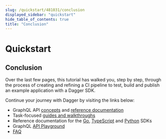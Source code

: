 ```yaml
---
slug: /quickstart/481031/conclusion
displayed_sidebar: "quickstart"
hide_table_of_contents: true
title: "Conclusion"
---
```


# Quickstart


## Conclusion

Over the last few pages, this tutorial has walked you, step by step, through the process of creating and refining a CI pipeline to test, build and publish an example application with a Dagger SDK.

Continue your journey with Dagger by visiting the links below:

- GraphQL API [concepts](../api/975146-concepts.mdx) and [reference documentation](https://docs.dagger.io/api/reference)
- Task-focused [guides and walkthroughs](../guides.mdx)
- Reference documentation for the [Go](https://pkg.go.dev/dagger.io/dagger), [TypeScript](../sdk/typescript/reference/modules.md) and [Python](https://dagger-io.readthedocs.org/) SDKs
- GraphQL [API Playground](../api/282105-playground.mdx)
- [FAQ](../faq.mdx)
